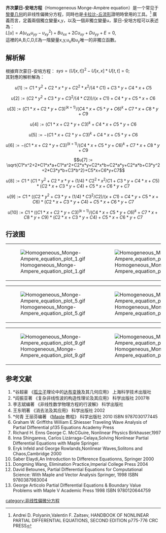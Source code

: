'''齐次蒙日-安培方程'''（Homogeneous Monge-Ampère equation）是一个常见于[[黎曼几何|黎曼几何]]的非线性偏微分方程，同時也是[[卡拉比-丘流形|卡拉比-丘流形]]證明時曾用的工具。<ref>Andrei D. Polyanin,Valentin F. Zaitsev, HANDBOOK OF NONLINEAR PARTIAL DIFFERENTIAL EQUATIONS, SECOND EDITION p775-776 CRC PRESS</ref>
廣義而言，定義兩個獨立變量x,y，以及一個非獨立變量u，蒙日-安培方程可以表述為：<br />
<math>L[u] = A(u_{xx}u_{yy} - u_{xy}^2) + Bu_{xx} + 2Cu_{xy} + Du_{yy} + E = 0,</math><br />
這裡的A,B,C,D,E為一階變量x,y,u<sub>x</sub>和u<sub>y</sub>唯一的非獨立函數。

==解析解==
根據齊次蒙日-安培方程：
<math>sys = {(U[x,t])^2-U[x,x]*U[t,t]=0 };</math><br />
其對應的解析解為：
:<math> u[1] := C1*y^2+C2*x*y+C2^2*x^2/(4*C1)+C3*y+C4*x+C5  </math>
:<math> u[2] := (C2*y^2+C3*y+C3^2/(4*C2))/(x+C1)+C4*y+C5*x+C6  </math>
:<math> u[3] := (C1*x+C2*y+C3)^(k+1)/(C4*x+C5*y+C6)^k+C7*x+C8*y+C9  </math>
:<math> u[4] := (C1*x+C2*y+C3)^k+C4*x+C5*y+C6  </math>
:<math> u[5] := -(C1*x+C2*y+C3)^k+C4*x+C5*y+C6  </math>
:<math> u[6] := -(C1*x+C2*y+C3)^(k+1)/(C4*x+C5*y+C6)^k+C7*x+C8*y+C9 </math>
:<math> u[7] := \sqrt{C1*x^2+2*C1*x*a+C1*a^2+C2*x*y+C2*x*b+C2*a*y+C2*a*b+C3*y^2+2*C3*y*b+C3*b^2}+C5*x+C6*y+C7  </math>
:<math> u[8] := C1*(C1*y^2+C2*x*y+(1/4)*C2^2*x^2/C1+C3*y+C4*x+C5)*(C2*x+C3*y+C4)+C5*x+C6*y+C7  </math>
:<math> u[9] := C1*((C2*y^2+C3*y+(1/4)*C3^2/C2)/(x+C1)+C4*y+C5*x+C6)*(C2*x+C3*y+C4)+C5*x+C6*y+C7  </math>
:<math> u[10] := C1*((C1*x+C2*y+C3)^(k+1)/(C4*x+C5*y+C6)^k+C7*x+C8*y+C9)*(C2*x+C3*y+C4)+C5*x+C6*y+C7  </math>

==行波图==
{|
|[[File:Homogeneous_Monge-Ampere_equation_plot_1.gif|thumb]]
|[[File:Homogeneous_Monge-Ampere_equation_plot_2.gif|thumb]]
|[[File:Homogeneous_Monge-Ampere_equation_plot_3.gif|thumb]]
|[[File:Homogeneous_Monge-Ampere_equation_plot_4.gif|thumb]]
|}
{|
|[[File:Homogeneous_Monge-Ampere_equation_plot_5.gif|thumb]]
|[[File:Homogeneous_Monge-Ampere_equation_plot_6.gif|thumb]]
|[[File:Homogeneous_Monge-Ampere_equation_plot_7.gif|thumb]]
|[[File:Homogeneous_Monge-Ampere_equation_plot_8.gif|thumb]]
|}
{|
|[[File:Homogeneous_Monge-Ampere_equation_plot_9.gif|thumb]]
|[[File:Homogeneous_Monge-Ampere_equation_plot_10.gif|thumb]]
|[[File:Homogeneous_Monge-Ampere_equation_plot_11.gif|thumb]]
|[[File:Homogeneous_Monge-Ampere_equation_plot_12.gif|thumb]]
|}

==参考文献==
<references/>
# *谷超豪 《[[孤立子|孤立子]]理论中的[[达布变换|达布变换]]及其几何应用》 上海科学技术出版社
# *阎振亚著 《复杂非线性波的构造性理论及其应用》 科学出版社 2007年
# 李志斌编著 《非线性数学物理方程的行波解》 科学出版社
#王东明著 《消去法及其应用》 科学出版社 2002
# *何青 王丽芬编著 《[[Maple|Maple]] 教程》 科学出版社 2010 ISBN 9787030177445
#Graham W. Griffiths William E.Shiesser Traveling Wave Analysis of Partial Differential p135 Equations Academy Press
# Richard H. Enns George C. McCGuire, Nonlinear Physics Birkhauser,1997
#Inna Shingareva, Carlos Lizárraga-Celaya,Solving Nonlinear Partial Differential Equations with Maple Springer.
#Eryk Infeld and George Rowlands,Nonlinear Waves,Solitons and Chaos,Cambridge 2000
#Saber Elaydi,An Introduction to Difference Equationns, Springer 2000
#Dongming Wang, Elimination Practice,Imperial College Press 2004
# David Betounes, Partial Differential Equations for Computational Science: With Maple and Vector Analysis Springer, 1998 ISBN 9780387983004
# George Articolo Partial Differential Equations & Boundary Value Problems with Maple V Academic Press 1998 ISBN 9780120644759

{{非线性偏微分方程}}
[[category:非线性偏微分方程|category:非线性偏微分方程]]